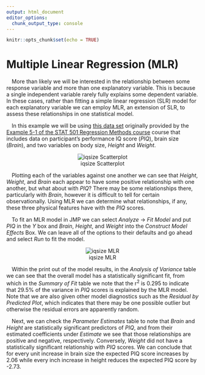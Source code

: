 ```yaml
---
output: html_document
editor_options: 
  chunk_output_type: console
---
```


```r
knitr::opts_chunk$set(echo = TRUE)
```

# Multiple Linear Regression (MLR)

&emsp;More than likely we will be interested in the relationship between some response variable and more than one explanatory variable.  This is because a single independent variable rarely fully explains some dependent variable.  In these cases, rather than fitting a simple linear regression (SLR) model for each explanatory variable we can employ MLR, an extension of SLR, to assess these relationships in one statistical model.

&emsp;In this example we will be using [this data set](https://github.com/tylerbg/DLC_stat_resources/tree/master/docs/JMP/dat/iqsize.jmp) originally provided by the [Example 5-1 of the STAT 501 Regression Methods course](https://online.stat.psu.edu/stat501/lesson/5/5.1) course that includes data on participant's performance IQ score (*PIQ*), brain size (*Brain*), and two variables on body size, *Height* and *Weight*.

<center>
![iqsize Scatterplot](img/iqsize_scatterplot.png)
</center>

&emsp;Plotting each of the variables against one another we can see that *Height*, *Weight*, and *Brain* each appear to have some positive relationship with one another, but what about with *PIQ*?  There may be some relationships there, particularly with *Brain*, however it is difficult to tell for certain observationally.  Using MLR we can determine what relationships, if any, these three physical features have with the *PIQ* scores.

&emsp;To fit an MLR model in JMP we can select *Analyze* -> *Fit Model* and put *PIQ* in the *Y* box and *Brain*, *Height*, and *Weight* into the *Construct Model Effects* Box.  We can leave all of the options to their defaults and go ahead and select *Run* to fit the model.

<center>
![iqsize MLR](img/iqsize_MLR.png)
</center>

&emsp;Within the print out of the model results, in the *Analysis of Variance* table we can see that the overall model has a statistically significant fit, from which in the *Summary of Fit* table we note that the r<sup>2</sup> is 0.295 to indicate that 29.5% of the variance in *PIQ* scores is explained by the MLR model.  Note that we are also given other model diagnostics such as the *Residual by Predicted Plot*, which indicates that there may be one possible outlier but otherwise the residual errors are apparently random.

&emsp;Next, we can check the *Parameter Estimates* table to note that *Brain* and *Height* are statistically significant predictors of *PIQ*, and from their estimated coefficients under *Estimate* we see that those relationships are positive and negative, respectively.  Conversely, *Weight* did not have a statistically significant relationship with *PIQ* scores.  We can conclude that for every unit increase in brain size the expected PIQ score increases by 2.06 while every inch increase in height reduces the expected PIQ score by -2.73.